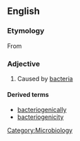 ==English==

===Etymology===
From {{confix|bacterio|genic}}

===Adjective===
{{en-adj|-}}

# Caused by [[bacteria]]

====Derived terms====
*[[bacteriogenically]]
*[[bacteriogenicity]]

[[Category:Microbiology]]